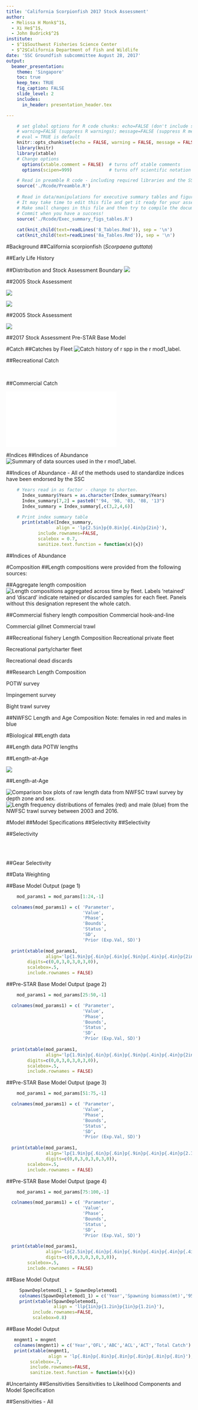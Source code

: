 ```yaml
---
title: 'California Scorpionfish 2017 Stock Assessment'
author: 
  - Melissa H Monk$^1$,
  - Xi He$^1$,
  - John Budrick$^2$
institute:
  - $^1$Southwest Fisheries Science Center
  - $^2$California Department of Fish and Wildlife
date: 'SSC Groundfish subcommittee August 28, 2017'
output: 
  beamer_presentation:
    theme: 'Singapore'
    toc: true
    keep_tex: TRUE
    fig_caption: FALSE
    slide_level: 2
    includes:
      in_header: presentation_header.tex

---
```



```r
    # set global options for R code chunks: echo=FALSE (don't include source code); 
    # warning=FALSE (suppress R warnings); message=FALSE (suppress R messages)
    # eval = TRUE is default
    knitr::opts_chunk$set(echo = FALSE, warning = FALSE, message = FALSE)
    library(knitr)
    library(xtable)
    # Change options  
      options(xtable.comment = FALSE)  # turns off xtable comments
      options(scipen=999)              # turns off scientific notation

    # Read in preamble R code - including required libraries and the SS file(s)
    source('./Rcode/Preamble.R')
 
    # Read in data/manipulations for executive summary tables and figures
    # It may take time to edit this file and get it ready for your assessment
    # Make small changes in this file and then try to compile the document
    # Commit when you have a success!
    source('./Rcode/Exec_summary_figs_tables.R')
      
    cat(knit_child(text=readLines('8_Tables.Rmd')), sep = '\n')
    cat(knit_child(text=readLines('8a_Tables.Rmd')), sep = '\n')
```

<!--------------------------------------------------------------------------------->
#Background
<!--------------------------------------------------------------------------------->
##California scorpionfish (*Scorpaena guttata*)


\begin{itemize} 
 \item[$\bullet$] Most common species of \emph{Scorpaena} on the U.S. West Coast, more species in Mexico
 \item[$\bullet$] Venomous dorsal, anal and pelvic spines
 \item[$\bullet$] Demersal, found over both hard and soft bottom (anectodtal evidence sugggests they prefer \emph{new} structure)
 \item[$\bullet$] Exhibit aggregating behavior (spawning and non-spawning aggregations)  
\end{itemize}

\centering
\includegraphics[width=.5\textwidth]{cover_photo}

##Early Life History

\begin{itemize} 
\item[$\bullet$] Migration to spawning grounds, exhibit explosive breeding behavior just before dawn
\item[$\bullet$] External fertilization, females produce hollow gelatenous single-layer floating egg matrix
\item[$\bullet$] Eggs hatch after about 5 days
\item[$\bullet$] Juveniles settle at less than 2 cm 
\end{itemize}

\centering
\includegraphics[width=.5\textwidth]{Figures/baby_scorp}

\footnotetext{Line drawning from CalCOFI Atlas 33, pg. 789 Figure 26}

##Distribution and Stock Assessment Boundary
\begincols
  \begincol{.5\textwidth}
![](Figures/assess_region_map.png)

  \endcol
  \begincol{.5\textwidth}
\begin{itemize} 
 \item[$\bullet$] Distributed from central California to Punta Eugenia, Baja California Sur, Mexico 
 \item[$\bullet$] Assessment south of Pt. Conception to U.S/Mexico border 
 \item[$\bullet$] Observed from the intertidal to 600 ft,  prefer depths of 20-450 ft  
 \item[$\bullet$] Proportion of the stock in Mexican waters unknown
\end{itemize} 
  \endcol
\endcols

##2005 Stock Assessment

\begin{itemize}
\item[$\bullet$] Transitioning from the 2005 assessment, an error was found
\item[$\bullet$] Harvest rate hit the bounds for the recreational fleet
\item[$\bullet$] Not all of the recreational catch was removed in the model
\item[$\bullet$] Input vs. estimated catch was not standard output in SS v.1.8
\end{itemize}


\begincols
  \begincol{.5\textwidth}
  
  ![](Figures/bridge_harvestrate.png)
  
  \endcol
  \begincol{.5\textwidth}
   
  ![](Figures/bridge_catch.png)
  
  \endcol
\endcols


##2005 Stock Assessment

\begincols
  \begincol{.5\textwidth}

\begin{itemize}
\item[$\bullet$] \textcolor{blue}{2005 assessment, SS v.1.8}
\item[$\bullet$] \textcolor{red}{2005 model in SS3.24z}
\item[$\bullet$] \textcolor{violet}{2017 pre-STAR base model, SS3.30.0.05}
\item[$\bullet$] The two assessments have very similar trends over time, with $B_0$ higher for the 2017 assessment that includes all removals
\end{itemize}

  \endcol
  \begincol{.5\textwidth}
  
![](Figures/bridge_timeseries.png)
  
  \endcol
\endcols




##2017 Stock Assessment
Pre-STAR Base Model

\begin{itemize}
\item[$\bullet$] One area south of Pt. Conception 
\begin{itemize}
\item[$\circ$] Catches from Mexican waters excluded as in 2005
\end{itemize}
\item[$\bullet$] Steepness fixed at 0.718
\item[$\bullet$] Sex-specific $M$ fixed for females, male $M$ estimated as offset
\item[$\bullet$] Re-evaluated fleet definitions
\item[$\bullet$] Ages now available from the NWFSC trawl survey
\item[$\bullet$] New indices and length compositions available
\item[$\bullet$] Newest version of SS allows specification of the minimmum sample size
\end{itemize}


<!--------------------------------------------------------------------------------->
#Catch
<!--------------------------------------------------------------------------------->
##Catches by Fleet
\centering
![Catch history of `r spp` in the `r mod1_label`. \label{fig:r4ss_catches}](r4ss/plots_mod1/catch2 landings stacked.png)


##Recreational Catch
\begincols
  \begincol{.4\textwidth}

\begin{itemize}
\item[$\bullet$] 2005 assessment used number of fish for recreational catches
\item[$\bullet$] 2017 assessment includes one recreational discard fleet
\begin{itemize}
\item[$\circ$] Discard mortality rate of 7\%
\item[$\circ$] Discard biomass accounts for  $<$3\% of recreational mortality
\end{itemize}
\end{itemize}

\endcol
  \begincol{.6\textwidth}
\includegraphics[totalheight=0.65\textheight]{California_scorpionfish_2017_files/figure-latex/unnamed-chunk-16-1.pdf}  
  \endcol
\endcols

##Commercial Catch
\begincols
  \begincol{.4\textwidth}
 \begin{itemize}
  \item[$\bullet$] Historical catches same as the 2005 assessment
  \item[$\bullet$] California Fisheries Information System (CFIS) landings data used to update catches from 2005-2016 
  \item[$\bullet$] Discards assumed neglible
\end{itemize}
   \endcol
  \begincol{.55\textwidth}
![](California_scorpionfish_2017_files/figure-latex/unnamed-chunk-17-1.pdf)
  \endcol
\endcols


<!--------------------------------------------------------------------------------->
#Indices
<!--------------------------------------------------------------------------------->
##Indices of Abundance
![Summary of data sources used in the `r mod1_label`. \label{fig:data_plot}](r4ss/plots_mod1/data_plot.png)


##Indices of Abundance
- All of the methods used to standardize indices have been endorsed by the SSC

```r
    # Years read in as factor - change to shorten.
      Index_summary$Years = as.character(Index_summary$Years)
      Index_summary[7,2] = paste0("'94, '98, '03, '08, '13")
      Index_summary = Index_summary[,c(3,2,4,6)]

    # Print index summary table
      print(xtable(Index_summary,
                   align = 'lp{2.5in}p{0.8in}p{.4in}p{2in}'),
            include.rownames=FALSE,
            scalebox = 0.7,
            sanitize.text.function = function(x){x})
```


##Indices of Abundance



<!--------------------------------------------------------------------------------->
#Composition
<!--------------------------------------------------------------------------------->
##Length compositions were provided from the following sources:

\begin{itemize}
  \item[$\bullet$] CDFW market category study (\emph{commercial dead fish}, 1996-2003)    
  \item[$\bullet$] CALCOM (\emph{commercial dead fish}, 2013-2016)    
  \item[$\bullet$] CDFW onboard observer (\emph{recreational charter discards}, 2003-2016)  
  \item[$\bullet$] Collins and Crooke onboard observer surveys (1975-1978) 
  \item[$\bullet$] Ally onboard observer study (\emph{recreational charter kept/discards}, 1984-1989)  
  \item[$\bullet$] MRFSS (1980-2003) and CRFS (2004-2014) (\emph{private and party/charter, kept})
  \item[$\bullet$] POTW trawl surveys (\emph{research}, 1970-2016)      
  \item[$\bullet$] CSUN/VRG gillnet survey (\emph{research}, 1995-2008)        
  \item[$\bullet$] Power plant impingement surveys (\emph{research}, 1974-2016)  
  \item[$\bullet$] Southern California Bight trawl survey (\emph{research}, 1994, 1998, 2003, 2008, 2013) 
\end{itemize}

##Aggregate length composition
![Length compositions aggregated across time by fleet. Labels 'retained' and 'discard' indicate retained or discarded samples for each fleet. Panels without this designation represent the whole catch. \label{fig:comp_lenfit__aggregated_across_time}](r4ss/plots_mod1/comp_lenfit__aggregated_across_time.png)


##Commercial fishery length composition
\begincols
  \begincol{.5\textwidth}
  \centering
  Commercial hook-and-line
\includegraphics[height=3cm]{r4ss/plots_mod1/comp_lendat_bubflt1mkt2.png}

Commercial gillnet
\includegraphics[height=3cm]{r4ss/plots_mod1/comp_lendat_bubflt2mkt2.png}
  \endcol
  \begincol{.5\textwidth}
  \centering
  Commercial trawl
\includegraphics[height=4cm]{r4ss/plots_mod1/comp_lendat_bubflt3mkt2.png}
  \endcol
\endcols


##Recreational fishery Length Composition
\begincols
  \begincol{.5\textwidth}
  Recreational private fleet
\includegraphics[height=3cm]{r4ss/plots_mod1/comp_lendat_bubflt4mkt2.png}

Recreational party/charter fleet
\includegraphics[height=3cm]{r4ss/plots_mod1/comp_lendat_bubflt5mkt2_page2.png}
  \endcol
  \begincol{.5\textwidth}
  \centering
  
  Recreational dead discards
\includegraphics[height=4cm]{r4ss/plots_mod1/comp_lendat_bubflt6mkt2.png}
  \endcol
\endcols

##Research Length Composition

\begincols
  \begincol{.5\textwidth}
  POTW survey
\includegraphics[height=3cm]{r4ss/plots_mod1/comp_lendat_bubflt7mkt2_page2.png}


Impingement survey
\includegraphics[height=3cm]{r4ss/plots_mod1/comp_lendat_bubflt10mkt2.png}

Bight trawl survey
\includegraphics[height=3cm]{r4ss/plots_mod1/comp_lendat_bubflt11mkt2.png}
  \endcol
\endcols

##NWFSC Length and Age Composition
Note: females in red and males in blue
\begincols
  \begincol{.5\textwidth}
\includegraphics[height=.5\textheight]{r4ss/plots_mod1/comp_condAALdat_bubflt8mkt0_page1.png}
  \endcol
  \begincol{.5\textwidth}
\includegraphics[height=.5\textheight]{r4ss/plots_mod1/comp_condAALdat_bubflt8mkt0_page2.png}
  \endcol
\endcols

<!--------------------------------------------------------------------------------->
#Biological
<!--------------------------------------------------------------------------------->
##Length data
\begin{itemize}
\item[$\bullet$] 2005 assessment used standard length
\item[$\bullet$] Impingement, POTW, and Bight surveys measure standard length
\item[$\bullet$] 2017 assessment uses total length (conversion based on a CDFW halibut trawl study; measured both SL and TL)
\item[$\bullet$] To avoid gaps in TL length bins, TL = SL - 0.5 + U[0,1] 
\end{itemize}

\includegraphics[height=.5\textheight]{Figures/SL_to_TL_compare.png}

##Length data
POTW lengths
\begincols
  \begincol{.4\textwidth}
\includegraphics{Figures/Fleet7_Sanitation_lengthboxplots.png}
  \endcol
  \begincol{.6\textwidth}
\includegraphics{Figures/Fleet7_Sanitation_length_source.png}  
  \endcol
\endcols


##Length-at-Age

\begincols
  \begincol{.4\textwidth}
    \includegraphics[trim={0 0 0 2cm}, totalheight=0.65\textheight]{Figures/Age_length_bySex.png}
  \endcol
  \begincol{.48\textwidth}
![](Figures/vonB_compare.png)
   \endcol
\endcols


##Length-at-Age

\begincols
  \begincol{.4\textwidth}
  ![Comparison box plots of raw length data from NWFSC trawl survey by depth zone and sex. \label{fig:Fleet8_NWFSCtrawl_lengthdepth}](Figures/NWFSCtrawl_lengthdepth.png)
\endcol
\begincol{.48\textwidth}
  ![Length frequency distributions of females (red) and male (blue) from the NWFSC trawl survey between 2003 and 2016. \label{fig:Fleet8_comp_lendat_bubflt8mkt0}](r4ss/plots_mod1/comp_lendat_bubflt8mkt0.png)
 \endcol
\endcols
 
<!--------------------------------------------------------------------------------->
#Model
<!--------------------------------------------------------------------------------->
##Model Specifications
\begin{itemize}
\item[$\bullet$] Stock Synthesis version 3.30.05.04
\item[$\bullet$] Model starts in 1916, unfished equilibrium catch prior to that
\item[$\bullet$] Sex-specific growth and mortality with female $M$ fixed at 0.2571 (prior) and male $M$ offset is estimated at -0.2134 (male $M$ = 0.2077)
\begin{itemize}
\item[$\circ$] $M$ fixed at 0.25 for both sexes in 2005 assessment
\end{itemize}
\item[$\bullet$] Steepness fixed at 0.718 (from meta-analysis)
\begin{itemize}
\item[$\circ$] $h$ fixed at 0.7 in 2005 assessment
\end{itemize}
\item[$\bullet$] Maximum age of 21
\item[$\bullet$] One cm length bins
\item[$\bullet$] Recruitment deviations estimated
\end{itemize}

##Selectivity
\begin{itemize}
\item[$\bullet$] Time blocks
\begin{itemize}
\item[$\circ$] Commercial fleet: 1916-1999 and 2000-2016 (10-in. minimum size limit as of 2000)
\item[$\circ$] Recreational fleets: 1916-2000 (few regulations), 2001-2005 (fishery closures), 2006-2016 (consistent regulations)
\end{itemize}
\item[$\bullet$] Double normal except for the impingement survey (Selectivity = 1.0 for all ages)
\item[$\bullet$] Fisheries selectivity parameters estimated for commercial hook-and-line, receational private, recreational party/charter, and recreational discard fleets
\end{itemize}

##Selectivity
\begin{itemize}
\item[$\bullet$] Commercial gillnet and trawl fleets mirrored to the commercial hook-and-line fleet
\item[$\bullet$] Recreational CPFV onboard observer retained catch mirrored to the recreational party/charter fleet selectivity (same boats)
\item[$\bullet$] Survey selectivity parameters estimated for the POTW and NWFSC trawl surveys
\item[$\bullet$] The gillnet survey and Bight trawl survey mirrored to the POTW selectivity 
\end{itemize}
\centering
\includegraphics[height=4cm]{r4ss/plots_mod1/sel01_multiple_fleets_length1.png}


##Selectivity
\begincols
  \begincol{.5\textwidth}
\includegraphics[height=4cm]{r4ss/plots_mod1/sel03_len_timevary_surf_flt1sex1.png}

\includegraphics[height=4cm]{r4ss/plots_mod1/sel03_len_timevary_surf_flt4sex1.png}
  \endcol
  \begincol{.5\textwidth}

\includegraphics[height=4cm]{r4ss/plots_mod1/sel03_len_timevary_surf_flt5sex1.png}  
\includegraphics[height=4cm]{r4ss/plots_mod1/sel09_len_flt6sex1.png}  
  \endcol
\endcols

##Gear Selectivity
\begincols
  \begincol{.5\textwidth}
\includegraphics[height=4cm]{r4ss/plots_mod1/sel09_len_flt7sex1.png}

 \endcol
  \begincol{.5\textwidth}
\includegraphics[height=4cm]{r4ss/plots_mod1/sel09_len_flt8sex1.png} 
  \endcol
\endcols

##Data Weighting
\begin{itemize}
\item[$\bullet$] Extra SD estimated for indices
\item[$\bullet$] Francis weighting applied to length and age data
\item[$\bullet$] Conducted sensitivities to no weighting and harmonic means
\end{itemize}

\begincols
  \begincol{.5\textwidth}
\includegraphics[height=4cm]{Figures/Data_weighting_spawnb.png}
  \endcol
  \begincol{.5\textwidth}
  \includegraphics[height=4cm]{Figures/Data_weighting_Bratio.png}
  \endcol
\endcols





##Base Model Output (page 1)
```r
    mod_params1 = mod_params[1:24,-1]

  colnames(mod_params1) = c( 'Parameter',
                             'Value',
                             'Phase',
                             'Bounds',
                             'Status',
                             'SD',
                             'Prior (Exp.Val, SD)')
  
  print(xtable(mod_params1,
               align='lp{1.9in}p{.6in}p{.6in}p{.9in}p{.4in}p{.4in}p{2in}',
        digits=c(0,0,3,0,3,0,3,0)),
        scalebox=.5,
        include.rownames = FALSE)
```


##Pre-STAR Base Model Output (page 2)
```r
    mod_params1 = mod_params[25:50,-1]

  colnames(mod_params1) = c( 'Parameter',
                             'Value',
                             'Phase',
                             'Bounds',
                             'Status',
                             'SD',
                             'Prior (Exp.Val, SD)')
  
  print(xtable(mod_params1,
               align='lp{1.9in}p{.6in}p{.6in}p{.9in}p{.4in}p{.4in}p{2in}',
        digits=c(0,0,3,0,3,0,3,0)),
        scalebox=.5,
        include.rownames = FALSE)
```

##Pre-STAR Base Model Output (page 3)
```r
    mod_params1 = mod_params[51:75,-1]

  colnames(mod_params1) = c( 'Parameter',
                             'Value',
                             'Phase',
                             'Bounds',
                             'Status',
                             'SD',
                             'Prior (Exp.Val, SD)')
  
  print(xtable(mod_params1,
               align='lp{1.9in}p{.6in}p{.6in}p{.9in}p{.4in}p{.4in}p{2.1in}',
               digits=c(0,0,3,0,3,0,3,0)),
        scalebox=.5,
        include.rownames = FALSE)
```


##Pre-STAR Base Model Output (page 4)
```r
    mod_params1 = mod_params[75:100,-1]

  colnames(mod_params1) = c( 'Parameter',
                             'Value',
                             'Phase',
                             'Bounds',
                             'Status',
                             'SD',
                             'Prior (Exp.Val, SD)')
  
  print(xtable(mod_params1,
               align='lp{2.5in}p{.6in}p{.6in}p{.9in}p{.4in}p{.4in}p{.4in}',
               digits=c(0,0,3,0,3,0,3,0)),
        scalebox=.5,
        include.rownames = FALSE)
```


##Base Model Output
```r
     SpawnDepletemod1_1 = SpawnDepletemod1
     colnames(SpawnDepletemod1_1) = c('Year','Spawning biomass(mt)','95% CI','Depletion','95% CI')
     print(xtable(SpawnDepletemod1,
                  align = 'llp{1in}p{1.2in}p{1in}p{1.2in}'), 
          include.rownames=FALSE,
          scalebox=0.8)  
```

##Base Model Output
```r
   mngmnt1 = mngmnt
   colnames(mngmnt1) = c('Year','OFL','ABC','ACL','ACT','Total Catch')
   print(xtable(mngmnt1,
                align = 'lp{.8in}p{.8in}p{.8in}p{.8in}p{.8in}p{.8in}'), 
         scalebox=.7,
         include.rownames=FALSE, 
         sanitize.text.function = function(x){x})  
```


<!--------------------------------------------------------------------------------->
#Uncertainty
<!--------------------------------------------------------------------------------->
##Sensitivities
Sensitivities to Likelihood Components and Model Specification
\begincols
  \begincol{.5\textwidth}
\includegraphics{Figures/Sensitivity_All.pdf}
  \endcol
  \begincol{.5\textwidth}
\begin{itemize}
\item Remove fleets, only one index, or length composition only
\item Sensitivity relative to the base model
\item Boxes are the 95\% CI from the base model
\item Metrics
\begin{itemize}
\item $SB_0$ Population scale
\item $SB_{2017}$ Population scale
\item $SB_{2017}/SB_{0}$ Depletion/Population status
\item $MSY_{SPR50\%}$ Yield/Productivity/scale
\end{itemize}
\end{itemize}
  \endcol
\endcols




##Sensitivities - All

\includegraphics{Figures/Sensitivity_Yield.pdf}




